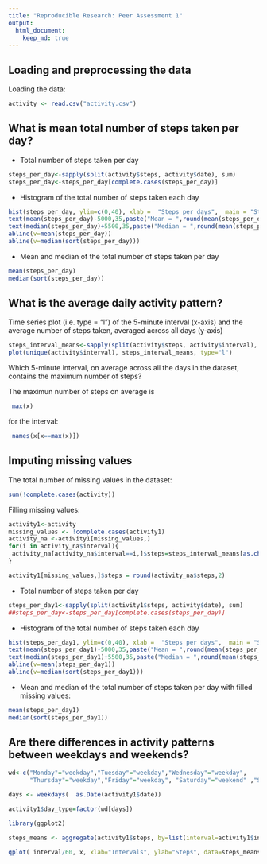 ```yaml
---
title: "Reproducible Research: Peer Assessment 1"
output: 
  html_document:
    keep_md: true
---
```



## Loading and preprocessing the data

Loading the data:

```r
activity <- read.csv("activity.csv")
```

## What is mean total number of steps taken per day?

* Total number of steps taken per day

```r
steps_per_day<-sapply(split(activity$steps, activity$date), sum)
steps_per_day<-steps_per_day[complete.cases(steps_per_day)]
```

* Histogram of the total number of steps taken each day

```r
hist(steps_per_day, ylim=c(0,40), xlab =  "Steps per days",  main = "Steps per day distribution")
text(mean(steps_per_day)-5000,35,paste("Mean = ",round(mean(steps_per_day),0)), col="blue" )
text(median(steps_per_day)+5500,35,paste("Median = ",round(mean(steps_per_day),0)), col="red" )
abline(v=mean(steps_per_day))
abline(v=median(sort(steps_per_day)))
```

* Mean and median of the total number of steps taken per day

```r
mean(steps_per_day)
median(sort(steps_per_day))
```

## What is the average daily activity pattern?

Time series plot (i.e. type = "l") of the 5-minute interval (x-axis) and the average number of steps taken, averaged across all days (y-axis)

```r
steps_interval_means<-sapply(split(activity$steps, activity$interval), mean, na.rm = T)
plot(unique(activity$interval), steps_interval_means, type="l")
```

Which 5-minute interval, on average across all the days in the dataset, contains the maximum number of steps?

The maximun number of steps on average is

```r
 max(x)
```

for the interval:

```r
 names(x[x==max(x)])
```

## Imputing missing values

The total number of missing values in the dataset:

```r
sum(!complete.cases(activity))
```

Filling missing values:

```r
activity1<-activity
missing_values <- !complete.cases(activity1)
activity_na <-activity1[missing_values,]
for(i in activity_na$interval){  
 activity_na[activity_na$interval==i,]$steps=steps_interval_means[as.character(i)]  
}

activity1[missing_values,]$steps = round(activity_na$steps,2)

```
* Total number of steps taken per day

```r
steps_per_day1<-sapply(split(activity1$steps, activity$date), sum)
##steps_per_day<-steps_per_day[complete.cases(steps_per_day)]
```

* Histogram of the total number of steps taken each day

```r
hist(steps_per_day1, ylim=c(0,40), xlab =  "Steps per days",  main = "Steps per day distribution")
text(mean(steps_per_day1)-5000,35,paste("Mean = ",round(mean(steps_per_day1),0)), col="blue" )
text(median(steps_per_day1)+5500,35,paste("Median = ",round(mean(steps_per_day1),0)), col="red" )
abline(v=mean(steps_per_day1))
abline(v=median(sort(steps_per_day1)))
```

* Mean and median of the total number of steps taken per day with filled missing values:

```r
mean(steps_per_day1)
median(sort(steps_per_day1))
```
## Are there differences in activity patterns between weekdays and weekends?

```r
wd<-c("Monday"="weekday","Tuesday"="weekday","Wednesday"="weekday",
      "Thursday"="weekday","Friday"="weekday", "Saturday"="weekend" ,"Sunday"="weekend")

days <- weekdays(  as.Date(activity1$date))

activity1$day_type=factor(wd[days])

library(ggplot2)

steps_means <- aggregate(activity1$steps, by=list(interval=activity1$interval, day_type=wd[days]), mean)

qplot( interval/60, x, xlab="Intervals", ylab="Steps", data=steps_means,colours=c("blue", "red"),  geom="line")+ facet_wrap(~day_type, ncol = 1)

```


